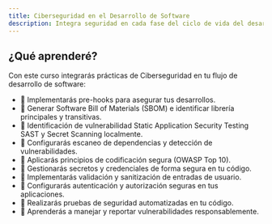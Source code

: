 ```yaml
---
title: Ciberseguridad en el Desarrollo de Software
description: Integra seguridad en cada fase del ciclo de vida del desarrollo
---
```


## ¿Qué aprenderé?

Con este curso integrarás prácticas de Ciberseguridad en tu flujo de desarrollo de software:

- 🚀 Implementarás pre-hooks para asegurar tus desarrollos.
- 🚀 Generar Software Bill of Materials (SBOM) e identificar librería principales y transitivas.
- 🚀 Identificación de vulnerabilidad Static Application Security Testing SAST y Secret Scanning localmente.
- 🚀 Configurarás escaneo de dependencias y detección de vulnerabilidades.
- 🚀 Aplicarás principios de codificación segura (OWASP Top 10).
- 🚀 Gestionarás secretos y credenciales de forma segura en tu código.
- 🚀 Implementarás validación y sanitización de entradas de usuario.
- 🚀 Configurarás autenticación y autorización seguras en tus aplicaciones.
- 🚀 Realizarás pruebas de seguridad automatizadas en tu código.
- 🚀 Aprenderás a manejar y reportar vulnerabilidades responsablemente.
